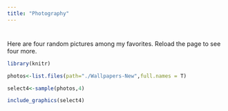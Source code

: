```yaml
---
title: "Photography"
---
```


# 

Here are four random pictures among my favorites. Reload the page to see four more.

``` r
library(knitr)

photos<-list.files(path="./Wallpapers-New",full.names = T)

select4<-sample(photos,4)

include_graphics(select4)
```


